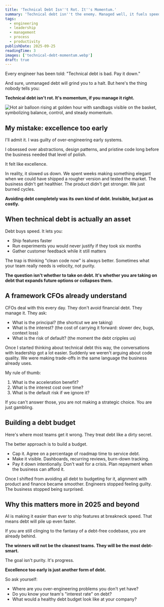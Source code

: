 ```yaml
---
title: 'Technical Debt Isn''t Rot. It''s Momentum.'
summary: 'Technical debt isn''t the enemy. Managed well, it fuels speed and experimentation. Learn how to treat debt as leverage, build a debt budget, and align engineering with business strategy.'
tags:
  - engineering
  - leadership
  - management
  - process
  - productivity
publishDate: 2025-09-25
readingTime: 3
images: ['technical-debt-momentum.webp']
draft: true
---
```


Every engineer has been told: "Technical debt is bad. Pay it down."

And sure, unmanaged debt will grind you to a halt. But here's the thing nobody tells you:

**Technical debt isn't rot. It's momentum, if you manage it right.**

![Hot air balloon rising at golden hour with sandbags visible on the basket, symbolizing balance, control, and steady momentum.](technical-debt-momentum.webp)

## My mistake: excellence too early

I'll admit it. I was guilty of over-engineering early systems.

I obsessed over abstractions, design patterns, and pristine code long before the business needed that level of polish.

It felt like excellence.

In reality, it slowed us down. We spent weeks making something elegant when we could have shipped a rougher version and tested the market. The business didn't get healthier. The product didn't get stronger. We just burned cycles.

**Avoiding debt completely was its own kind of debt. Invisible, but just as costly.**

## When technical debt is actually an asset

Debt buys speed. It lets you:

- Ship features faster
- Run experiments you would never justify if they took six months
- Gather customer feedback while it still matters

The trap is thinking "clean code now" is always better. Sometimes what your team really needs is velocity, not purity.

**The question isn't whether to take on debt. It's whether you are taking on debt that expands future options or collapses them.**

## A framework CFOs already understand

CFOs deal with this every day. They don't avoid financial debt. They manage it. They ask:

- What is the principal? (the shortcut we are taking)
- What is the interest? (the cost of carrying it forward: slower dev, bugs, context loss)
- What is the risk of default? (the moment the debt cripples us)

Once I started thinking about technical debt this way, the conversations with leadership got a lot easier. Suddenly we weren't arguing about code quality. We were making trade-offs in the same language the business already uses.

My rule of thumb:

1. What is the acceleration benefit?
2. What is the interest cost over time?
3. What is the default risk if we ignore it?

If you can't answer those, you are not making a strategic choice. You are just gambling.

## Building a debt budget

Here's where most teams get it wrong. They treat debt like a dirty secret.

The better approach is to build a budget.

- Cap it. Agree on a percentage of roadmap time to service debt.
- Make it visible. Dashboards, recurring reviews, burn-down tracking.
- Pay it down intentionally. Don't wait for a crisis. Plan repayment when the business can afford it.

Once I shifted from avoiding all debt to budgeting for it, alignment with product and finance became smoother. Engineers stopped feeling guilty. The business stopped being surprised.

## Why this matters more in 2025 and beyond

AI is making it easier than ever to ship features at breakneck speed. That means debt will pile up even faster.

If you are still clinging to the fantasy of a debt-free codebase, you are already behind.

**The winners will not be the cleanest teams. They will be the most debt-smart.**

The goal isn't purity. It's progress.

**Excellence too early is just another form of debt.**

So ask yourself:

- Where are you over-engineering problems you don't yet have?
- Do you know your team's "interest rate" on debt?
- What would a healthy debt budget look like at your company?